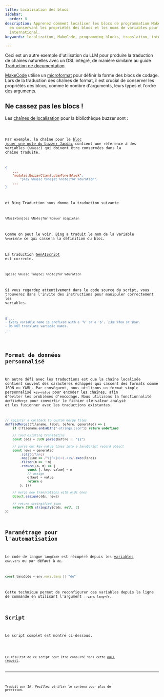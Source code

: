 ```yaml
---
title: Localisation des blocs
sidebar:
  order: 6
description: Apprenez comment localiser les blocs de programmation MakeCode tout
  en conservant les propriétés des blocs et les noms de variables pour un public
  international.
keywords: localization, MakeCode, programming blocks, translation, internationalization

---
```



Ceci est un autre exemple d'utilisation du LLM pour produire la traduction de chaînes naturelles avec un DSL intégré, de manière similaire au guide [Traduction de documentation](/genaiscript/case-studies/documentation-translations).

[MakeCode](https://makecode.com) utilise un [microformat](https://makecode.com/defining-blocks) pour définir la forme des blocs de codage. Lors de la traduction des chaînes de format, il est crucial de conserver les propriétés des blocs, comme le nombre d'arguments, leurs types et l'ordre des arguments.

## Ne cassez pas les blocs !

Les [chaînes de localisation](https://github.com/microsoft/pxt-jacdac/blob/45d3489c0b96ed0f74c9bbea53fb0714ae9f7fcc/buzzer/_locales/jacdac-buzzer-strings.json#L1) pour la bibliothèque buzzer sont :

<Code title="jacdac-buzzer-strings.json" code={stringsJson} wrap={true} lang="json" />

Par exemple, la chaîne pour le [bloc jouer une note du buzzer Jacdac](https://github.com/microsoft/pxt-jacdac/blob/45d3489c0b96ed0f74c9bbea53fb0714ae9f7fcc/buzzer/_locales/jacdac-buzzer-strings.json#L5-L6) contient une référence à des variables (`%music`) qui doivent être conservées dans la chaîne traduite.

```json
{
    ...
    "modules.BuzzerClient.playTone|block": 
        "play %music tone|at %note|for %duration",
    ...
}
```

et Bing Traduction nous donne la traduction suivante

```txt title="Bing Translator"
%Musikton|bei %Note|für %Dauer abspielen
```

Comme on peut le voir, Bing a traduit le nom de la variable `%variable` ce qui cassera la définition du bloc.

La traduction [GenAIScript](https://github.com/microsoft/pxt-jacdac/blob/45d3489c0b96ed0f74c9bbea53fb0714ae9f7fcc/buzzer/_locales/de/jacdac-buzzer-strings.json#L5) est correcte.

```txt title="GenAIScript"
spiele %music Ton|bei %note|für %duration
```

Si vous regardez attentivement dans le code source du script, vous trouverez dans l'invite des instructions pour manipuler correctement les variables.

```js title="block-translator.genai.mjs"
$`...
- Every variable name is prefixed with a '%' or a '$', like %foo or $bar.
- Do NOT translate variable names.
...
`
```

## Format de données personnalisé

Un autre défi avec les traductions est que la chaîne localisée contient souvent des caractères échappés qui cassent des formats comme JSON ou YAML. Par conséquent, nous utilisons un format simple personnalisé `key=value` pour encoder les chaînes, afin d'éviter les problèmes d'encodage. Nous utilisons la fonctionnalité `defFileMerge` pour convertir le fichier clé-valeur analysé et les fusionner avec les traductions existantes.

```js title="block-translator.genai.mjs"
// register a callback to custom merge files
defFileMerge((filename, label, before, generated) => {
    if (!filename.endsWith("-strings.json")) return undefined

    // load existing translatins
    const olds = JSON.parse(before || "{}")

    // parse out key-value lines into a JavaScript record object
    const news = generated
        .split(/\n/g)
        .map(line => /^([^=]+)=(.+)$/.exec(line))
        .filter(m => !!m)
        .reduce((o, m) => {
            const [, key, value] = m
            // assign
            o[key] = value
            return o
        }, {})

    // merge new translations with olds ones
    Object.assign(olds, news)

    // return stringified json
    return JSON.stringify(olds, null, 2)
})
```

## Paramétrage pour l'automatisation

Le code de langue `langCode` est récupéré depuis les [variables](/genaiscript/reference/scripts/variables) `env.vars` ou par défaut à `de`.

```js
const langCode = env.vars.lang || "de"
```

Cette technique permet de reconfigurer ces variables depuis la ligne de commande en utilisant l'argument `--vars lang=fr`.

## Script

Le script complet est montré ci-dessous.

<Code code={scriptSource} title="block-translator.genai.mjs" wrap={true} lang="js" />

Le résultat de ce script peut être consulté dans cette [pull request](https://github.com/microsoft/pxt-jacdac/pull/108).

<hr />

Traduit par IA. Veuillez vérifier le contenu pour plus de précision.
